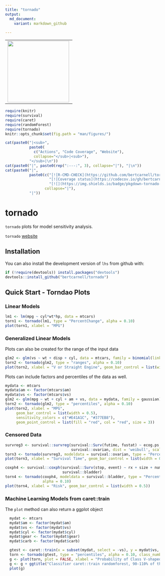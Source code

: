 ```yaml
---
title: "tornado"
output: 
  md_document:
    variant: markdown_github
  
---
```


<div>
  <table>
    <tr>
      <td>
        <img align="left" width="200" height="200" src="logo.png"/>
      </td>
    </tr>
  </table>
</div>

```r
require(knitr)
require(survival)
require(caret)
require(randomForest)
require(tornado)
knitr::opts_chunk$set(fig.path = "man/figures/")
```

```r
cat(paste0("|<sub>", 
           paste0(
             c("Actions", "Code Coverage", "Website"), 
             collapse="</sub>|<sub>"), 
           "</sub>|\n"))
cat(paste0("|", paste0(rep(":---:", 3), collapse="|"), "|\n"))
cat(paste0("|", 
           paste0(c("[![R-CMD-CHECK](https://github.com/bertcarnell/tornado/actions/workflows/r-cmd-check.yml/badge.svg)](https://github.com/bertcarnell/tornado/actions/workflows/r-cmd-check.yml)",
                    "[![Coverage status](https://codecov.io/gh/bertcarnell/tornado/branch/master/graph/badge.svg)](https://codecov.io/github/bertcarnell/tornado?branch=master)",
                    "[![](https://img.shields.io/badge/pkgdown-tornado-blue.svg)](https://bertcarnell.github.io/tornado/)"),
                  collapse="|"), 
           "|"))
```

# tornado

`tornado` plots for model sensitivity analysis.

`tornado` [website](https://bertcarnell.github.io/tornado/)

## Installation

You can also install the development version of `lhs` from github with:

```r
if (!require(devtools)) install.packages("devtools")
devtools::install_github("bertcarnell/tornado")
```

## Quick Start - Torndao Plots

### Linear Models

```r
lm1 <- lm(mpg ~ cyl*wt*hp, data = mtcars)
torn1 <- tornado(lm1, type = "PercentChange", alpha = 0.10)
plot(torn1, xlabel = "MPG")
```

### Generalized Linear Models

Plots can also be created for the range of the input data

```r
glm2 <- glm(vs ~ wt + disp + cyl, data = mtcars, family = binomial(link = "logit"))
torn2 <- tornado(glm2, type = "ranges", alpha = 0.10)
plot(torn2, xlabel = "V or Straight Engine", geom_bar_control = list(width = 0.5))
```

Plots can include factors and percentiles of the data as well.

```r
mydata <- mtcars
mydata$am <- factor(mtcars$am)
mydata$vs <- factor(mtcars$vs)
glm2 <- glm(mpg ~ wt + cyl + am + vs, data = mydata, family = gaussian)
torn2 <- tornado(glm2, type = "percentiles", alpha = 0.10)
plot(torn2, xlabel = "MPG", 
     geom_bar_control = list(width = 0.5),
     sensitivity_colors = c("#E41A1C", "#377EB8"),
     geom_point_control = list(fill = "red", col = "red", size = 3))
```

### Censored Data

```r
survreg3 <- survival::survreg(survival::Surv(futime, fustat) ~ ecog.ps + rx + age + resid.ds, 
                              survival::ovarian, dist = 'weibull', scale = 1)
torn3 <- tornado(survreg3, modeldata = survival::ovarian, type = "PercentChange", alpha = 0.10)
plot(torn3, xlabel = "Survival Time", geom_bar_control = list(width = 0.5))

coxph4 <- survival::coxph(survival::Surv(stop, event) ~ rx + size + number,
                          survival::bladder)
torn4 <- tornado(coxph4, modeldata = survival::bladder, type = "PercentChange",
                 alpha = 0.10)
plot(torn4, xlabel = "Risk", geom_bar_control = list(width = 0.5))
```

### Machine Learning Models from caret::train

The `plot` method can also return a ggplot object

```r
  mydat <- mtcars
  mydat$am <- factor(mydat$am)
  mydat$vs <- factor(mydat$vs)
  mydat$cyl <- factor(mydat$cyl)
  mydat$gear <- factor(mydat$gear)
  mydat$carb <- factor(mydat$carb)

  gtest <- caret::train(x = subset(mydat, select = -vs), y = mydat$vs, method = "rf")
  torn <- tornado(gtest, type = "percentiles", alpha = 0.10, class_number = 1)
  g <- plot(torn, plot = FALSE, xlabel = "Probability of Class V-shaped Engine")
  g <- g + ggtitle("Classifier caret::train randomforest, 90-110% of the mean in each variable")
  plot(g)
```

